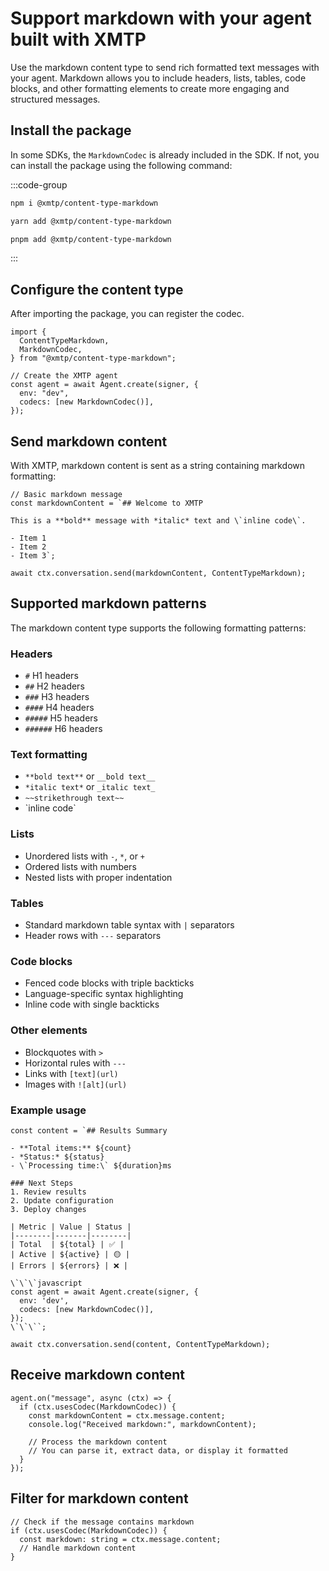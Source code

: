 # Support markdown with your agent built with XMTP

Use the markdown content type to send rich formatted text messages with your agent. Markdown allows you to include headers, lists, tables, code blocks, and other formatting elements to create more engaging and structured messages.

## Install the package

In some SDKs, the `MarkdownCodec` is already included in the SDK. If not, you can install the package using the following command:

:::code-group

```bash [npm]
npm i @xmtp/content-type-markdown
```

```bash [yarn]
yarn add @xmtp/content-type-markdown
```

```bash [pnpm]
pnpm add @xmtp/content-type-markdown
```

:::

## Configure the content type

After importing the package, you can register the codec.

```tsx [Node]
import {
  ContentTypeMarkdown,
  MarkdownCodec,
} from "@xmtp/content-type-markdown";

// Create the XMTP agent
const agent = await Agent.create(signer, {
  env: "dev",
  codecs: [new MarkdownCodec()],
});
```

## Send markdown content

With XMTP, markdown content is sent as a string containing markdown formatting:

```tsx [Node]
// Basic markdown message
const markdownContent = `## Welcome to XMTP

This is a **bold** message with *italic* text and \`inline code\`.

- Item 1
- Item 2
- Item 3`;

await ctx.conversation.send(markdownContent, ContentTypeMarkdown);
```

## Supported markdown patterns

The markdown content type supports the following formatting patterns:

### Headers

- `#` H1 headers
- `##` H2 headers
- `###` H3 headers
- `####` H4 headers
- `#####` H5 headers
- `######` H6 headers

### Text formatting

- `**bold text**` or `__bold text__`
- `*italic text*` or `_italic text_`
- `~~strikethrough text~~`
- \`inline code\`

### Lists

- Unordered lists with `-`, `*`, or `+`
- Ordered lists with numbers
- Nested lists with proper indentation

### Tables

- Standard markdown table syntax with `|` separators
- Header rows with `---` separators

### Code blocks

- Fenced code blocks with triple backticks
- Language-specific syntax highlighting
- Inline code with single backticks

### Other elements

- Blockquotes with `>`
- Horizontal rules with `---`
- Links with `[text](url)`
- Images with `![alt](url)`

### Example usage

```tsx [Node]
const content = `## Results Summary

- **Total items:** ${count}
- *Status:* ${status}
- \`Processing time:\` ${duration}ms

### Next Steps
1. Review results
2. Update configuration
3. Deploy changes

| Metric | Value | Status |
|--------|-------|--------|
| Total  | ${total} | ✅ |
| Active | ${active} | 🟡 |
| Errors | ${errors} | ❌ |

\`\`\`javascript
const agent = await Agent.create(signer, {
  env: 'dev',
  codecs: [new MarkdownCodec()],
});
\`\`\``;

await ctx.conversation.send(content, ContentTypeMarkdown);
```

## Receive markdown content

```tsx [Node]
agent.on("message", async (ctx) => {
  if (ctx.usesCodec(MarkdownCodec)) {
    const markdownContent = ctx.message.content;
    console.log("Received markdown:", markdownContent);

    // Process the markdown content
    // You can parse it, extract data, or display it formatted
  }
});
```

## Filter for markdown content

```tsx [Node]
// Check if the message contains markdown
if (ctx.usesCodec(MarkdownCodec)) {
  const markdown: string = ctx.message.content;
  // Handle markdown content
}
```
